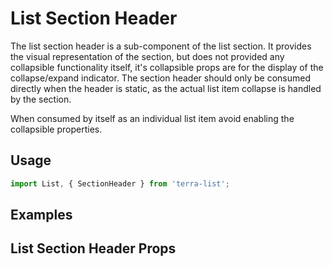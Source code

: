 


<Badge />

# List Section Header

The list section header is a sub-component of the list section. It provides the visual representation of the section, but does not provided any collapsible functionality itself, it's collapsible props are for the display of the collapse/expand indicator. The section header should only be consumed directly when the header is static, as the actual list item collapse is handled by the section.

When consumed by itself as an individual list item avoid enabling the collapsible properties.

## Usage

```jsx
import List, { SectionHeader } from 'terra-list';
```

## Examples
<ListSectionHeaderExample />

## List Section Header Props
<ListSectionHeaderPropsTable />
